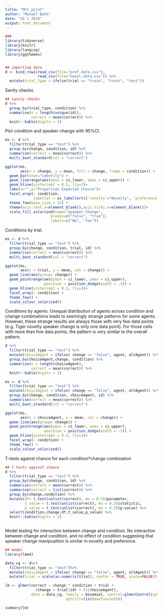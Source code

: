 ```yaml
---
title: "MCC_pilot"
author: "Manuel Bohn"
date: "26 1 2018"
output: html_document
---
```


```r
###
library(tidyverse)
library(knitr)
library(langcog)
library(ggthemes)


## importing data
d <- bind_rows(read_csv(file="pref.data.csv"),
               read_csv(file="novel.data.csv")) %>%
  mutate(trial_type = ifelse(trial == "train", "train", "test"))

```

Sanity checks.
```r

## sanity checks
d %>%
  group_by(trial_type, condition) %>%
  summarise(n = length(unique(id)), 
            correct = mean(correct)) %>%
  knitr::kable(digits = 2)

```
Plot condition and speaker change with 95%CI
```r

ms <- d %>%
  filter(trial_type == "test") %>%
  group_by(change, condition, id) %>%
  summarise(correct = mean(correct)) %>%
  multi_boot_standard(col = "correct")

ggplot(ms, 
       aes(x = change, y = mean, fill = change, frame = condition)) +
  geom_bar(stat="identity") + 
  geom_linerange(aes(ymin = ci_lower, ymax = ci_upper)) + 
  geom_hline(yintercept = 0.5, lty=2)+
  labs(x="",y="Proportion Expected Choice")+
  facet_wrap(~ condition,
             labeller = as_labeller(c(`novelty`="Novelty", `preference`="Preference")))+ 
  theme_few(base_size = 12) + 
  theme(axis.text.x=element_blank(),axis.ticks.x=element_blank())+
  scale_fill_solarized(name="Speaker Change",
                     breaks=c("false", "true"),
                     labels=c("No", "Yes"))
```


Conditions by trial.
```r
ms <- d %>%
  filter(trial_type == "test") %>%
  group_by(change, condition, trial, id) %>%
  summarise(correct = mean(correct)) %>%
  multi_boot_standard(col = "correct")

ggplot(ms, 
       aes(x = trial, y = mean, col = change)) +
  geom_line(aes(group= change)) + 
  geom_pointrange(aes(ymin = ci_lower, ymax = ci_upper), 
                  position = position_dodge(width = .1)) + 
  geom_hline(yintercept = 0.5, lty=2)+
  facet_wrap(~ condition) + 
  theme_few() + 
  scale_colour_solarized()
```
Conditions by agents. Unequal distribution of agents across condition and change combinations leads to seemingly strange patterns for some agents. However, these strange results are always those with very few data points (e.g. Tiger novelty speaker change is only one data point). For those cells with more than five data points, the pattern is very similar to the overall pattern. 
```r
d %>%
  filter(trial_type == "test") %>%
  mutate(choiceAgent = ifelse( change == "false", agent, altAgent)) %>%
  group_by(choiceAgent,change, condition) %>%
  summarise(n = length(choiceAgent), 
            correct = mean(correct)) %>%
  knitr::kable(digits = 2)
```

```r
ms <- d %>%
  filter(trial_type == "test") %>%
  mutate(choiceAgent = ifelse( change == "false", agent, altAgent)) %>%
  group_by(change, condition, choiceAgent, id) %>%
  summarise(correct = mean(correct)) %>%
  multi_boot_standard(col = "correct")

ggplot(ms, 
       aes(x = choiceAgent, y = mean, col = change)) +
  geom_line(aes(group= change)) + 
  geom_pointrange(aes(ymin = ci_lower, ymax = ci_upper), 
                  position = position_dodge(width = .1)) + 
  geom_hline(yintercept = 0.5, lty=2)+
  facet_wrap(~ condition) + 
  theme_few() + 
  scale_colour_solarized()
```

T-tests against chance for each condition*change combination
```r
## t tests against chance
d %>%
  filter(trial_type == "test") %>%
  group_by(change, condition, id) %>%
  summarise(correct = mean(correct)) %>%
  summarise(correct = list(correct)) %>%
  group_by(change,condition) %>%
  mutate(df= t.test(unlist(correct), mu = 0.5)$parameter,
         t_value = t.test(unlist(correct), mu = 0.5)$statistic,
         p_value = t.test(unlist(correct), mu = 0.5)$p.value) %>%
  select(condition,change,df,t_value,p_value) %>%
  knitr::kable(digits = 2)
 
```

Model testing for interaction between change and condition. No interaction between change and condition, and no effect of condition suggesting that speaker change manipualtion is similar in novelty and preference.
```r
## model
library(lme4)

data_cg <- d%>%
  filter(trial_type == "test")%>%
  mutate(choiceAgent = ifelse( change == "false", agent, altAgent)) %>%
  mutate(trial = scale(as.numeric(trial), center = TRUE, scale=FALSE))

lm <- glmer(correct ~ change * condition + trial +
              (change + trial|id) + (1|choiceAgent), 
            data = data_cg, family = binomial, control=glmerControl(optimizer="bobyqa",
                            optCtrl=list(maxfun=2e5)))

summary(lm)
 
```

